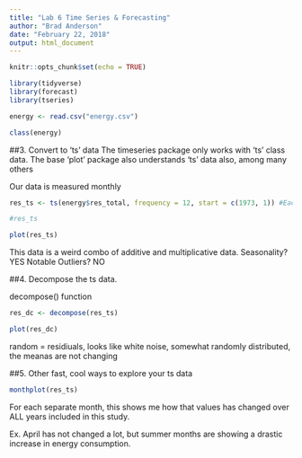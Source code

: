 ```yaml
---
title: "Lab 6 Time Series & Forecasting"
author: "Brad Anderson"
date: "February 22, 2018"
output: html_document
---
```


```r
knitr::opts_chunk$set(echo = TRUE)
```

```r

library(tidyverse)
library(forecast)
library(tseries)
```

```r

energy <- read.csv("energy.csv")

class(energy)

```

##3. Convert to 'ts' data
The timeseries package only works with 'ts' class data. The base 'plot' package also understands 'ts' data also, among many others

Our data is measured monthly
```r

res_ts <- ts(energy$res_total, frequency = 12, start = c(1973, 1)) #Each year, starting in January 1973

#res_ts

```

```r

plot(res_ts)

```

This data is a weird combo of additive and multiplicative data.
Seasonality? YES
Notable Outliers? NO

##4. Decompose the ts data.

decompose() function

```r

res_dc <- decompose(res_ts)

plot(res_dc)
```
random = residiuals, looks like white noise, somewhat randomly distributed, the meanas are not changing

##5. Other fast, cool ways to explore your ts data

```r

monthplot(res_ts)

```
For each separate month, this shows me how that values has changed over ALL years included in this study. 

Ex. April has not changed a lot, but summer months are showing a drastic increase in energy consumption.

